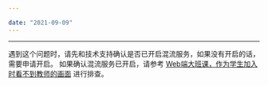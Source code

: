 ```yaml
---

date: "2021-09-09"
---
```


<Title>Web 端大班课，H5 端看不到教师的画面如何处理？</Title>


---

遇到这个问题时，请先和技术支持确认是否已开启混流服务，如果没有开启的话，需要申请开启。
如果确认混流服务已开启，请参考 [Web端大班课，作为学生加入时看不到教师的画面](/faq/cdn_not_configured) 进行排查。
